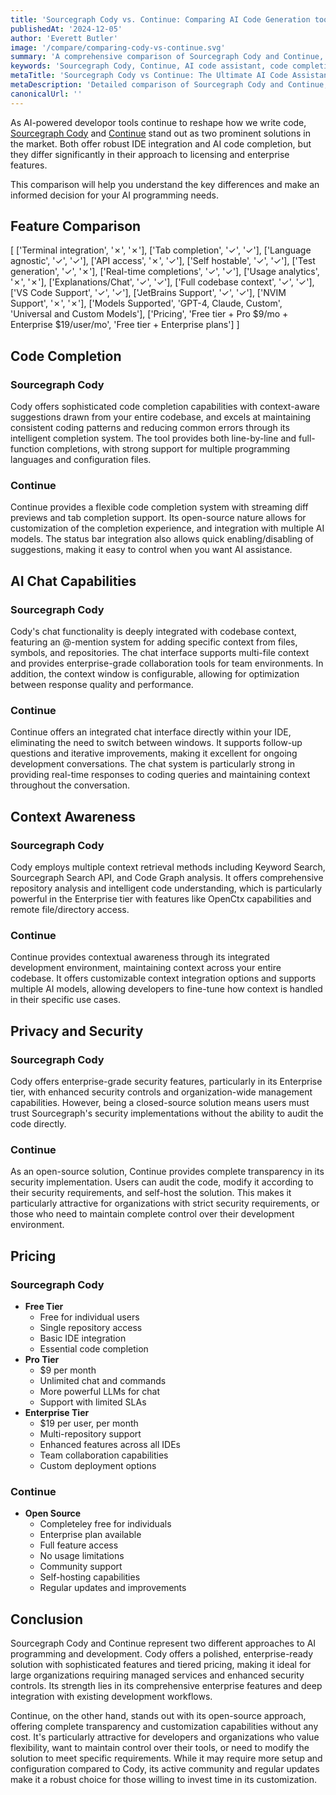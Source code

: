 ```yaml
---
title: 'Sourcegraph Cody vs. Continue: Comparing AI Code Generation tools (2025)'
publishedAt: '2024-12-05'
author: 'Everett Butler'
image: '/compare/comparing-cody-vs-continue.svg'
summary: 'A comprehensive comparison of Sourcegraph Cody and Continue, two leading AI code assistants, analyzing their features, pricing, and integration capabilities to help developers make an informed choice.'
keywords: 'Sourcegraph Cody, Continue, AI code assistant, code completion, developer tools, IDE integration, code generation, AI programming'
metaTitle: 'Sourcegraph Cody vs Continue: The Ultimate AI Code Assistant Comparison (2025)'
metaDescription: 'Detailed comparison of Sourcegraph Cody and Continue, exploring their features, pricing, and capabilities to help developers choose the right AI coding assistant for their needs.'
canonicalUrl: ''
---
```


As AI-powered developor tools continue to reshape how we write code, [Sourcegraph Cody](https://sourcegraph.com/) and [Continue](https://www.continue.dev/) stand out as two prominent solutions in the market. Both offer robust IDE integration and AI code completion, but they differ significantly in their approach to licensing and enterprise features. 

This comparison will help you understand the key differences and make an informed decision for your AI programming needs.

## Feature Comparison

[
    ['Terminal integration', '✗', '✗'],
    ['Tab completion', '✓', '✓'],
    ['Language agnostic', '✓', '✓'],
    ['API access', '✗', '✓'],
    ['Self hostable', '✓', '✓'],
    ['Test generation', '✓', '✗'],
    ['Real-time completions', '✓', '✓'],
    ['Usage analytics', '✗', '✗'],
    ['Explanations/Chat', '✓', '✓'],
    ['Full codebase context', '✓', '✓'],
    ['VS Code Support', '✓', '✓'],
    ['JetBrains Support', '✓', '✓'],
    ['NVIM Support', '✗', '✗'],
    ['Models Supported', 'GPT-4, Claude, Custom', 'Universal and Custom Models'],
    ['Pricing', 'Free tier + Pro $9/mo + Enterprise $19/user/mo', 'Free tier + Enterprise plans']
]

## Code Completion

### Sourcegraph Cody
Cody offers sophisticated code completion capabilities with context-aware suggestions drawn from your entire codebase, and excels at maintaining consistent coding patterns and reducing common errors through its intelligent completion system. The tool provides both line-by-line and full-function completions, with strong support for multiple programming languages and configuration files.

### Continue
Continue provides a flexible code completion system with streaming diff previews and tab completion support. Its open-source nature allows for customization of the completion experience, and integration with multiple AI models. The status bar integration also allows quick enabling/disabling of suggestions, making it easy to control when you want AI assistance.

## AI Chat Capabilities

### Sourcegraph Cody
Cody's chat functionality is deeply integrated with codebase context, featuring an @-mention system for adding specific context from files, symbols, and repositories. The chat interface supports multi-file context and provides enterprise-grade collaboration tools for team environments. In addition, the context window is configurable, allowing for optimization between response quality and performance.

### Continue
Continue offers an integrated chat interface directly within your IDE, eliminating the need to switch between windows. It supports follow-up questions and iterative improvements, making it excellent for ongoing development conversations. The chat system is particularly strong in providing real-time responses to coding queries and maintaining context throughout the conversation.

## Context Awareness

### Sourcegraph Cody
Cody employs multiple context retrieval methods including Keyword Search, Sourcegraph Search API, and Code Graph analysis. It offers comprehensive repository analysis and intelligent code understanding, which is particularly powerful in the Enterprise tier with features like OpenCtx capabilities and remote file/directory access.

### Continue
Continue provides contextual awareness through its integrated development environment, maintaining context across your entire codebase. It offers customizable context integration options and supports multiple AI models, allowing developers to fine-tune how context is handled in their specific use cases.

## Privacy and Security

### Sourcegraph Cody
Cody offers enterprise-grade security features, particularly in its Enterprise tier, with enhanced security controls and organization-wide management capabilities. However, being a closed-source solution means users must trust Sourcegraph's security implementations without the ability to audit the code directly.

### Continue
As an open-source solution, Continue provides complete transparency in its security implementation. Users can audit the code, modify it according to their security requirements, and self-host the solution. This makes it particularly attractive for organizations with strict security requirements, or those who need to maintain complete control over their development environment.

## Pricing

### Sourcegraph Cody
- **Free Tier**
  - Free for individual users
  - Single repository access
  - Basic IDE integration
  - Essential code completion
- **Pro Tier**
  - $9 per month
  - Unlimited chat and commands
  - More powerful LLMs for chat
  - Support with limited SLAs
- **Enterprise Tier**
  - $19 per user, per month
  - Multi-repository support
  - Enhanced features across all IDEs
  - Team collaboration capabilities
  - Custom deployment options

### Continue
- **Open Source**
  - Completeley free for individuals
  - Enterprise plan available
  - Full feature access
  - No usage limitations
  - Community support
  - Self-hosting capabilities
  - Regular updates and improvements

## Conclusion

Sourcegraph Cody and Continue represent two different approaches to AI programming and development. Cody offers a polished, enterprise-ready solution with sophisticated features and tiered pricing, making it ideal for large organizations requiring managed services and enhanced security controls. Its strength lies in its comprehensive enterprise features and deep integration with existing development workflows.

Continue, on the other hand, stands out with its open-source approach, offering complete transparency and customization capabilities without any cost. It's particularly attractive for developers and organizations who value flexibility, want to maintain control over their tools, or need to modify the solution to meet specific requirements. While it may require more setup and configuration compared to Cody, its active community and regular updates make it a robust choice for those willing to invest time in its customization.
